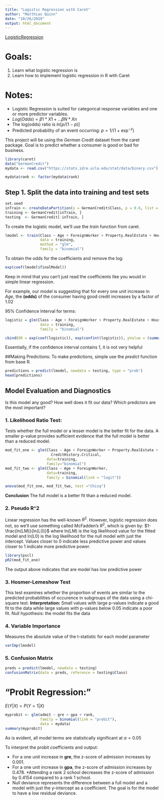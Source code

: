 ```yaml
---
title: "Logistic Regression with Caret"
author: "Matthias Quinn"
date: "10/26/2019"
output: html_document
---
```

[LogisticRegression](https://www.r-bloggers.com/evaluating-logistic-regression-models/)

# Goals:
1. Learn what logistic regression is
2. Learn how to implement logistic regression in R with Caret


# Notes:
* Logistic Regression is suited for categorical response variables and one or more predictor variables.
* $Log(Odds) = \beta1*X1+...\beta N*Xn$
* The log(odds) ratio is $ln[p/(1-p)]$
* Predicted probability of an event occurring: $p = 1/(1+\exp^{-z})$


This project will be using the *German Credit* dataset from the caret package. Goal is to predict whether a consumer is good or bad for business.

```r
library(caret)
data("GermanCredit")
mydata <- read.csv("https://stats.idre.ucla.edu/stat/data/binary.csv")

mydata$rank <- factor(mydata$rank)

```
## Step 1. Split the data into training and test sets
```r
set.seed
inTrain <- createDataPartition(y = GermanCredit$Class, p = 0.6, list = FALSE, )
training <- GermanCredit[inTrain, ]
testing  <- GermanCredit[-inTrain, ]
```

To create the logistic model, we'll use the *train* function from caret.

```r
lmodel <- train(Class ~ Age + ForeignWorker + Property.RealEstate + Housing.Own + CreditHistory.Critical,
                data = training,
                method = "glm",
                family = "binomial")
```
To obtain the odds for the coefficients and remove the log:
```r
exp(coef(lmodel$finalModel))

```
Keep in mind that you can't just read the coefficients like you would in simple linear regression.


For example, our model is suggesting that for every one unit increase in *Age*, the **(odds)** of the consumer having good credit increases by a factor of 1.02



95% Confidence Interval for terms:
```r
logistic = glm(Class ~ Age + ForeignWorker + Property.RealEstate + Housing.Own + CreditHistory.Critical,
                data = training,
                family = "binomial")

cbind(OR = exp(coef(logistic)), exp(confint(logistic)), pValue = (summary(logistic)$coefficients[, 4]))
```

Essentially, if the confidence interval contains 1, it is not very helpful



##Making Predictions:
To make predictions, simple use the *predict* function from base R.

```r
predictions = predict(lmodel, newdata = testing, type = "prob")
head(predictions)
```
## Model Evaluation and Diagnostics
Is this model any good?
How well does it fit our data?
Which predictors are the most important?

### 1. Likelihood Ratio Test:
  Tests whether the full model or a lesser model is the better fit for the data.
  A smaller p-value provides sufficient evidence that the full model is better than a reduced model.
  
```r
mod_fit_one <- glm(Class ~ Age + ForeignWorker + Property.RealEstate + Housing.Own + 
                     CreditHistory.Critical,
                   data=training,
                   family="binomial")
mod_fit_two <- glm(Class ~ Age + ForeignWorker,
                   data=training,
                   family = binomial(link = "logit"))

anova(mod_fit_one, mod_fit_two, test ="Chisq")
```
**Conclusion** The full model is a better fit than a reduced model.

### 2. Pseudo R^2
Linear regression has the well-known $R^{2}$.
However, logistic regression does not, so we'll use something called McFadden's $R^{2}$, which is given by:
$1-\frac{ln(LM)}{ln(L0)}$
where ln(LM) is the log likelihood value for the fitted model and ln(L0) is the log likelihood for the null model with just the intercept. Values closer to 0 indicate less predictive power and values closer to 1 indicate more predictive power.


```r
library(pscl)
pR2(mod_fit_one)
```
The output above indicates that are model has low predictive power



### 3. Hosmer-Lemeshow Test
This test examines whether the proportion of events are similar to the predicted probabilities of occurence in subgroups of the data using a chi-square test.
**Interpretation:** Small values with large p-values indicate a good fit to the data while large values with p-values below 0.05 indicate a poor fit. 
Null hypothesis: the model fits the data



### 4. Variable Importance
Measures the absolute value of the t-statistic for each model parameter

```r
varImp(lmodel)
```

### 5. Confusion Matrix
```r
preds = predict(lmodel, newdata = testing)
confusionMatrix(data = preds, reference = testing$Class)
```


# "Probit Regression:"
$E(Y|X) = P(Y=1|X)$

```r
myprobit <- glm(admit ~ gre + gpa + rank,
                family = binomial(link = "probit"),
                data = mydata)
summary(myprobit)
```
As is evident, all model terms are statistically significant at $\alpha = 0.05$

To interpret the probit coefficients and output:

* For a one unit increase in **gre**, the z-score of admission increases by 0.001.
* For a one unit increase in **gpa**, the z-score of admission increases by 0.478.
*Attending a rank 2 school decreases the z-score of admission by 0.4154 compared to a rank 1 school.
* Null deviance represents the difference between a full model and a model with just the y-intercept as a coefficient. The goal is for the model to have a low residual deviance.
